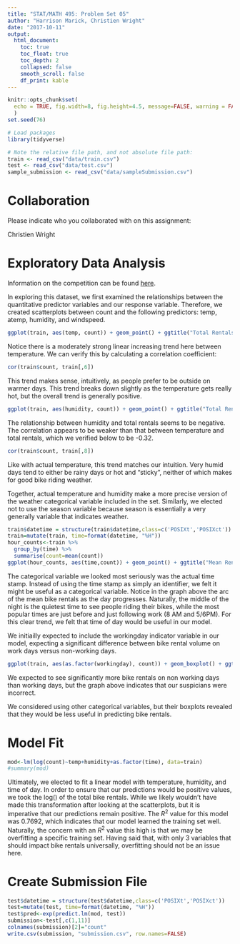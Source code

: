 ```yaml
---
title: "STAT/MATH 495: Problem Set 05"
author: "Harrison Marick, Christien Wright"
date: "2017-10-11"
output:
  html_document:
    toc: true
    toc_float: true
    toc_depth: 2
    collapsed: false
    smooth_scroll: false
    df_print: kable
---
```



```r
knitr::opts_chunk$set(
  echo = TRUE, fig.width=8, fig.height=4.5, message=FALSE, warning = FALSE
  )
set.seed(76)

# Load packages
library(tidyverse)

# Note the relative file path, and not absolute file path:
train <- read_csv("data/train.csv")
test <- read_csv("data/test.csv")
sample_submission <- read_csv("data/sampleSubmission.csv")
```


# Collaboration

Please indicate who you collaborated with on this assignment:

Christien Wright

# Exploratory Data Analysis

Information on the competition can be found [here](https://www.kaggle.com/c/bike-sharing-demand).

In exploring this dataset, we first examined the relationships between the quantitative predictor variables and our response variable. Therefore, we created scatterplots between count and the following predictors: temp, atemp, humidity, and windspeed. 

```r
ggplot(train, aes(temp, count)) + geom_point() + ggtitle("Total Rentals by Actual Temperature") + xlab("Actual Temperature") +ylab("Total Rentals")
```
Notice there is a moderately strong linear increasing trend here between temperature. We can verify this by calculating a correlation coefficient:

```r
cor(train$count, train[,6])
```
This trend makes sense, intuitively, as people prefer to be outside on warmer days. This trend breaks down slightly as the temperature gets really hot, but the overall trend is generally positive.

```r
ggplot(train, aes(humidity, count)) + geom_point() + ggtitle("Total Rentals by Humidity") + xlab("Humidity") +ylab("Total Rentals")
```
The relationship between humidity and total rentals seems to be negative. The correlation appears to be weaker than that between temperature and total rentals, which we verified below to be -0.32. 

```r
cor(train$count, train[,8])
```
Like with actual temperature, this trend matches our intuition. Very humid days tend to either be rainy days or hot and "sticky", neither of which makes for good bike riding weather.

Together, actual temperature and humidity make a more precise version of the weather categorical variable included in the set. Similarly, we elected not to use the season variable because season is essentially a very generally variable that indicates weather. 


```r
train$datetime = structure(train$datetime,class=c('POSIXt','POSIXct'))
train=mutate(train, time=format(datetime, "%H"))
hour_counts<-train %>%
  group_by(time) %>%
  summarise(count=mean(count))
ggplot(hour_counts, aes(time,count)) + geom_point() + ggtitle("Mean Rentals by Time of Day") + xlab("Hour of Day") + ylab("Mean Rentals")
```
The categorical variable we looked most seriously was the actual time stamp. Instead of using the time stamp as simply an identifier, we felt it might be useful as a categorical variable. Notice in the graph above the arc of the mean bike rentals as the day progresses. Naturally, the middle of the night is the quietest time to see people riding their bikes, while the most popular times are just before and just following work (8 AM and 5/6PM). For this clear trend, we felt that time of day would be useful in our model. 

We initiailly expected to include the workingday indicator variable in our model, expecting a significant difference between bike rental volume on work days versus non-working days. 

```r
ggplot(train, aes(as.factor(workingday), count)) + geom_boxplot() + ggtitle("Working Day vs Non Working Day")+ xlab("Working Day") + ylab("Bike Rentals")
```

We expected to see significantly more bike rentals on non working days than working days, but the graph above indicates that our suspicians were incorrect. 

We considered using other categorical variables, but their boxplots revealed that they would be less useful in predicting bike rentals.

# Model Fit

```r
mod<-lm(log(count)~temp+humidity+as.factor(time), data=train)
#summary(mod)
```

Ultimately, we elected to fit a linear model with temperature, humidity, and time of day. In order to ensure that our predictions would be positive values, we took the log() of the total bike rentals. While we likely wouldn't have made this transformation after looking at the scatterplots, but it is imperative that our predictions remain positive. The $R^2$ value for this model was 0.7692, which indicates that our model learned the training set well. Naturally, the concern with an $R^2$ value this high is that we may be overfitting a specific training set. Having said that, with only 3 variables that should impact bike rentals universally, overfitting should not be an issue here.


# Create Submission File

```r
test$datetime = structure(test$datetime,class=c('POSIXt','POSIXct'))
test=mutate(test, time=format(datetime, "%H"))
test$pred<-exp(predict.lm(mod, test))
submission<-test[,c(1,11)]
colnames(submission)[2]="count"
write.csv(submission, "submission.csv", row.names=FALSE)
```
